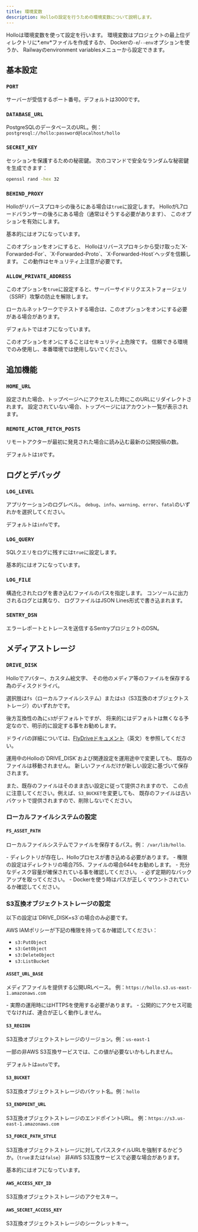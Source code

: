 ```yaml
---
title: 環境変数
description: Holloの設定を行うための環境変数について説明します。
---
```



Holloは環境変数を使って設定を行います。
環境変数はプロジェクトの最上位ディレクトリに*.env*ファイルを作成するか、
Dockerの`-e`/`--env`オプションを使うか、
Railwayのenvironment variablesメニューから設定できます。


基本設定
--------

### `PORT` <Badge text="オプション" /> <Badge text="Railwayでは使われない" variant="tip" />

サーバーが受信するポート番号。デフォルトは3000です。

### `DATABASE_URL` <Badge text="Railwayでは使われない" variant="tip" />

PostgreSQLのデータベースのURL。例：`postgresql://hollo:password@localhost/hollo`

### `SECRET_KEY` <Badge text="Railwayでは使われない" variant="tip" />

セッションを保護するための秘密鍵。
次のコマンドで安全なランダムな秘密鍵を生成できます：

~~~~ sh frame="none"
openssl rand -hex 32
~~~~

### `BEHIND_PROXY` <Badge text="オプション" /> <Badge text="Railwayでは使われない" variant="tip" />

Holloがリバースプロキシの後ろにある場合は`true`に設定します。
HolloがL7ロードバランサーの後ろにある場合（通常はそうする必要があります）、
このオプションを有効にします。

基本的にはオフになっています。

<Aside>
  このオプションをオンにすると、
  Holloはリバースプロキシから受け取った`X-Forwarded-For`、`X-Forwarded-Proto`、`X-Forwarded-Host`ヘッダを信頼します。
  この動作はセキュリティ上注意が必要です。
</Aside>

### `ALLOW_PRIVATE_ADDRESS` <Badge text="オプション" />

このオプションを`true`に設定すると、サーバーサイドリクエストフォージェリ（SSRF）攻撃の防止を解除します。

ローカルネットワークでテストする場合は、このオプションをオンにする必要がある場合があります。

デフォルトではオフになっています。

<Aside>
  このオプションをオンにすることはセキュリティ上危険です。
  信頼できる環境でのみ使用し、本番環境では使用しないでください。
</Aside>


追加機能
--------

###  `HOME_URL` <Badge text="オプション" />

設定された場合、トップページへにアクセスした時にこのURLにリダイレクトされます。
設定されていない場合、トップページにはアカウント一覧が表示されます。

### `REMOTE_ACTOR_FETCH_POSTS` <Badge text="オプション" />

リモートアクターが最初に発見された場合に読み込む最新の公開投稿の数。

デフォルトは`10`です。


ログとデバッグ
--------------

### `LOG_LEVEL` <Badge text="オプション" />

アプリケーションのログレベル。
`debug`、`info`、`warning`、`error`、`fatal`のいずれかを選択してください。

デフォルトは`info`です。

### `LOG_QUERY` <Badge text="オプション" />

SQLクエリをログに残すには`true`に設定します。

基本的にはオフになっています。

### `LOG_FILE` <Badge text="オプション" />

構造化されたログを書き込むファイルのパスを指定します。
コンソールに出力されるログとは異なり、
ログファイルはJSON Lines形式で書き込まれます。

### `SENTRY_DSN` <Badge text="オプション" />

エラーレポートとトレースを送信するSentryプロジェクトのDSN。


メディアストレージ
------------------

### `DRIVE_DISK`

Holloでアバター、カスタム絵文字、
その他のメディア等のファイルを保存する為のディスクドライバ。

選択肢は`fs`（ローカルファイルシステム）または`s3`（S3互換のオブジェクトストレージ）のいずれかです。

後方互換性の為に`s3`がデフォルトですが、
将来的にはデフォルトは無くなる予定なので、明示的に設定する事をお勧めします。

ドライバの詳細については、[FlyDriveドキュメント]（英文）を参照してください。

<Aside type="caution">
  運用中のHolloの`DRIVE_DISK`および関連設定を運用途中で変更しても、
  既存のファイルは移動されません。
  新しいファイルだけが新しい設定に基づいて保存されます。

  また、既存のファイルはそのまま古い設定に従って提供されますので、
  この点に注意してください。例えば、`S3_BUCKET`を変更しても、
  既存のファイルは古いバケットで提供されますので、削除しないでください。
</Aside>

[FlyDriveドキュメント]: https://flydrive.dev/docs/drive_manager

### ローカルファイルシステムの設定

#### `FS_ASSET_PATH` <Badge text="FSドライバで必須" variant="note" />

ローカルファイルシステムでファイルを保存するパス。例： `/var/lib/hollo`.

<Aside>
  - ディレクトリが存在し、Holloプロセスが書き込める必要があります。
  - 権限の設定はディレクトリの場合755、ファイルの場合644をお勧めします。
  - 充分なディスク容量が確保されている事を確認してください。
  - 必ず定期的なバックアップを取ってください。
  - Dockerを使う時はパスが正しくマウントされているか確認してください。
</Aside>

### S3互換オブジェクトストレージの設定

<Aside>
  以下の設定は`DRIVE_DISK=s3`の場合のみ必要です。

  AWS IAMポリシーが下記の権限を持ってるか確認してください：

  - `s3:PutObject`
  - `s3:GetObject`
  - `s3:DeleteObject`
  - `s3:ListBucket`
</Aside>

#### `ASSET_URL_BASE` <Badge text="S3ドライバで必須" variant="caution" />

メディアファイルを提供する公開URLベース。
例：`https://hollo.s3.us-east-1.amazonaws.com`

<Aside type="caution">
  - 実際の運用時にはHTTPSを使用する必要があります。
  - 公開的にアクセス可能でなければ、連合が正しく動作しません。
</Aside>

#### `S3_REGION` <Badge text="オプション" />

S3互換オブジェクトストレージのリージョン。例：`us-east-1`

一部の非AWS S3互換サービスでは、この値が必要ないかもしれません。

デフォルトは`auto`です。

#### `S3_BUCKET` <Badge text="S3ドライバで必須" variant="caution" />

S3互換オブジェクトストレージのバケット名。例：`hollo`

#### `S3_ENDPOINT_URL` <Badge text="S3ドライバで必須" variant="caution" />

S3互換オブジェクトストレージのエンドポイントURL。
例：`https://s3.us-east-1.amazonaws.com`

#### `S3_FORCE_PATH_STYLE` <Badge text="オプション" />

S3互換オブジェクトストレージに対してパススタイルURLを強制するかどうか。（`true`または`false`）
非AWS S3互換サービスで必要な場合があります。

基本的にはオフになっています。

#### `AWS_ACCESS_KEY_ID` <Badge text="S3ドライバで必須" variant="caution" />

S3互換オブジェクトストレージのアクセスキー。

#### `AWS_SECRET_ACCESS_KEY` <Badge text="S3ドライバで必須" variant="caution" />

S3互換オブジェクトストレージのシークレットキー。

